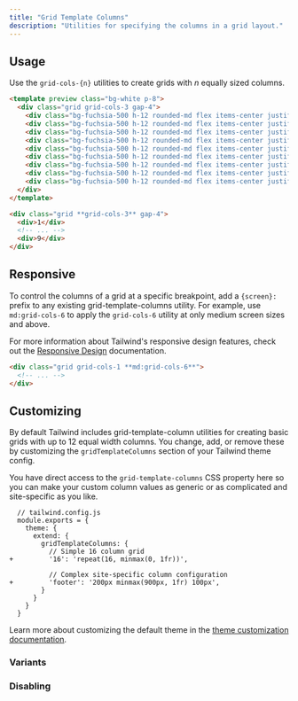 ```yaml
---
title: "Grid Template Columns"
description: "Utilities for specifying the columns in a grid layout."
---
```




## Usage

Use the `grid-cols-{n}` utilities to create grids with _n_ equally sized columns.

```html fuchsia
<template preview class="bg-white p-8">
  <div class="grid grid-cols-3 gap-4">
    <div class="bg-fuchsia-500 h-12 rounded-md flex items-center justify-center text-white text-2xl font-extrabold">1</div>
    <div class="bg-fuchsia-500 h-12 rounded-md flex items-center justify-center text-white text-2xl font-extrabold">2</div>
    <div class="bg-fuchsia-500 h-12 rounded-md flex items-center justify-center text-white text-2xl font-extrabold">3</div>
    <div class="bg-fuchsia-500 h-12 rounded-md flex items-center justify-center text-white text-2xl font-extrabold">4</div>
    <div class="bg-fuchsia-500 h-12 rounded-md flex items-center justify-center text-white text-2xl font-extrabold">5</div>
    <div class="bg-fuchsia-500 h-12 rounded-md flex items-center justify-center text-white text-2xl font-extrabold">6</div>
    <div class="bg-fuchsia-500 h-12 rounded-md flex items-center justify-center text-white text-2xl font-extrabold">7</div>
    <div class="bg-fuchsia-500 h-12 rounded-md flex items-center justify-center text-white text-2xl font-extrabold">8</div>
    <div class="bg-fuchsia-500 h-12 rounded-md flex items-center justify-center text-white text-2xl font-extrabold">9</div>
  </div>
</template>

<div class="grid **grid-cols-3** gap-4">
  <div>1</div>
  <!-- ... -->
  <div>9</div>
</div>
```

## Responsive

To control the columns of a grid at a specific breakpoint, add a `{screen}:` prefix to any existing grid-template-columns utility. For example, use `md:grid-cols-6` to apply the `grid-cols-6` utility at only medium screen sizes and above.

For more information about Tailwind's responsive design features, check out the [Responsive Design](/docs/responsive-design) documentation.

```html
<div class="grid grid-cols-1 **md:grid-cols-6**">
  <!-- ... -->
</div>
```

## Customizing

By default Tailwind includes grid-template-column utilities for creating basic grids with up to 12 equal width columns. You change, add, or remove these by customizing the `gridTemplateColumns` section of your Tailwind theme config.

You have direct access to the `grid-template-columns` CSS property here so you can make your custom column values as generic or as complicated and site-specific as you like.

```diff-js
  // tailwind.config.js
  module.exports = {
    theme: {
      extend: {
        gridTemplateColumns: {
          // Simple 16 column grid
+         '16': 'repeat(16, minmax(0, 1fr))',

          // Complex site-specific column configuration
+         'footer': '200px minmax(900px, 1fr) 100px',
        }
      }
    }
  }
```

Learn more about customizing the default theme in the [theme customization documentation](/docs/theme#customizing-the-default-theme).

### Variants

<Variants plugin="gridTemplateColumns" name="grid-template-columns" />

### Disabling

<Disabling plugin="gridTemplateColumns" name="grid-template-columns" />
